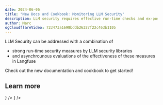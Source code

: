 ```yaml
---
date: 2024-06-06
title: "New Docs and Cookbook: Monitoring LLM Security"
description: LLM security requires effective run-time checks and ex-post monitoring and evaluation. We have added new documentation and a cookbook on how to effectively leverage popular LLM security tools while evaluating them in Langfuse.
author: Marc
ogCloudflareVideo: 723473a1698bddb26327f22c463b1105
---
```



<ChangelogHeader />

LLM Security can be addressed with a combination of

- strong run-time security measures by LLM security libraries
- and asynchrounous evaluations of the effectiveness of these measures in Langfuse

Check out the new documentation and cookbook to get started!

## Learn more


<Cards num={3}>
  <Card title="Docs" href="/docs/security/overview" icon={<BookOpen />} />
  <Card
    title="Example Notebook"
    href="/docs/security/example-python"
    icon={<FileCode />}
  />
</Cards>
